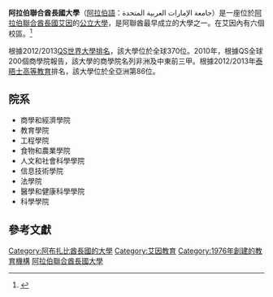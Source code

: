 {{contains Arabic text}}
{{Infobox University
|name = 阿拉伯聯合酋長國大學
|image_name = Uaeu.png
|image_size = 100px
|motto =
|established = 1976
|type = [[公立大學|公立大學]]
|endowment =
|chancellor =Sheikh Hamdan Bin Mubarak Al Nahyan
|vice_chancellor=Dr. Ali Rashid Abdullah Al Noaimi
|provost =Prof. Mohamed Albaili
|president =
|undergrad = 12,884
|postgrad = 676
|alumni = 53,000
|faculty =
|staff =
|city = [[艾因|艾因]]
|country = [[阿拉伯聯合酋長國|阿拉伯聯合酋長國]]
|campus = [[都市|都市]]
|mascot =
|colors =
|website = {{URL|http://www.uaeu.ac.ae/}}
}}

'''阿拉伯聯合酋長國大學'''（[[阿拉伯語|阿拉伯語]]：جامعة الإمارات العربية المتحدة）是一座位於[[阿拉伯聯合酋長國|阿拉伯聯合酋長國]][[艾因|艾因]]的[[公立大學|公立大學]]，是阿聯酋最早成立的大學之一。在艾因內有六個校區。<ref name=Campus>{{cite web|title=Campus|url=http://www.uniandi.com/?p=university_home&univid=83&lang=en|publisher=Uniandi|accessdate=28 March 2013|deadurl=yes|archiveurl=https://web.archive.org/web/20131020172011/http://www.uniandi.com/?p=university_home&univid=83&lang=en|archivedate=2013年10月20日}}</ref>

根據2012/2013[[QS世界大學排名|QS世界大學排名]]，該大學位於全球370位。2010年，根據QS全球200個商學院報告，該大學的商學院名列非洲及中東前三甲。根據2012/2013年[[泰晤士高等教育|泰晤士高等教育]]排名，該大學位於全亞洲第86位。

==院系==

*商學和經濟學院
*教育學院
*工程學院
*食物和農業學院
*人文和社會科學學院
*信息技術學院
*法學院
*醫學和健康科學學院
*科學學院

==參考文獻==
{{reflist}}

{{Authority control}}
[[Category:阿布扎比酋長國的大學|Category:阿布扎比酋長國的大學]]
[[Category:艾因教育|Category:艾因教育]]
[[Category:1976年創建的教育機構|Category:1976年創建的教育機構]]
[[Category:阿拉伯聯合酋長國大學|]]